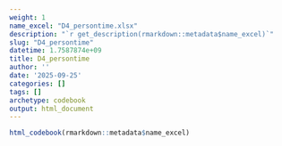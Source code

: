 ```yaml
---
weight: 1
name_excel: "D4_persontime.xlsx"
description: "`r get_description(rmarkdown::metadata$name_excel)`"
slug: "D4_persontime"
datetime: 1.7587874e+09
title: D4_persontime
author: ''
date: '2025-09-25'
categories: []
tags: []
archetype: codebook
output: html_document
---
```


```r
html_codebook(rmarkdown::metadata$name_excel)
```
